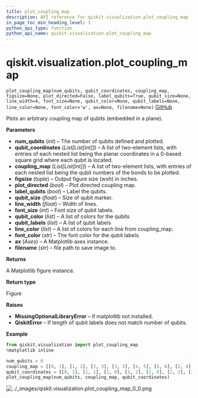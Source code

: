 ```yaml
---
title: plot_coupling_map
description: API reference for qiskit.visualization.plot_coupling_map
in_page_toc_min_heading_level: 1
python_api_type: function
python_api_name: qiskit.visualization.plot_coupling_map
---
```


# qiskit.visualization.plot\_coupling\_map

<span id="qiskit.visualization.plot_coupling_map" />

`plot_coupling_map(num_qubits, qubit_coordinates, coupling_map, figsize=None, plot_directed=False, label_qubits=True, qubit_size=None, line_width=4, font_size=None, qubit_color=None, qubit_labels=None, line_color=None, font_color='w', ax=None, filename=None)` [GitHub](https://github.com/qiskit/qiskit/tree/stable/0.21/qiskit/visualization/gate_map.py "view source code")

Plots an arbitrary coupling map of qubits (embedded in a plane).

**Parameters**

*   **num\_qubits** (*int*) – The number of qubits defined and plotted.
*   **qubit\_coordinates** (*List\[List\[int]]*) – A list of two-element lists, with entries of each nested list being the planar coordinates in a 0-based square grid where each qubit is located.
*   **coupling\_map** (*List\[List\[int]]*) – A list of two-element lists, with entries of each nested list being the qubit numbers of the bonds to be plotted.
*   **figsize** (*tuple*) – Output figure size (wxh) in inches.
*   **plot\_directed** (*bool*) – Plot directed coupling map.
*   **label\_qubits** (*bool*) – Label the qubits.
*   **qubit\_size** (*float*) – Size of qubit marker.
*   **line\_width** (*float*) – Width of lines.
*   **font\_size** (*int*) – Font size of qubit labels.
*   **qubit\_color** (*list*) – A list of colors for the qubits
*   **qubit\_labels** (*list*) – A list of qubit labels
*   **line\_color** (*list*) – A list of colors for each line from coupling\_map.
*   **font\_color** (*str*) – The font color for the qubit labels.
*   **ax** (*Axes*) – A Matplotlib axes instance.
*   **filename** (*str*) – file path to save image to.

**Returns**

A Matplotlib figure instance.

**Return type**

Figure

**Raises**

*   **MissingOptionalLibraryError** – if matplotlib not installed.
*   **QiskitError** – If length of qubit labels does not match number of qubits.

**Example**

```python
from qiskit.visualization import plot_coupling_map
%matplotlib inline

num_qubits = 8
coupling_map = [[0, 1], [1, 2], [2, 3], [3, 5], [4, 5], [5, 6], [2, 4], [6, 7]]
qubit_coordinates = [[0, 1], [1, 1], [1, 0], [1, 2], [2, 0], [2, 2], [2, 1], [3, 1]]
plot_coupling_map(num_qubits, coupling_map, qubit_coordinates)
```

![../\_images/qiskit.visualization.plot\_coupling\_map\_0\_0.png](/images/api/qiskit/0.37/qiskit.visualization.plot_coupling_map_0_0.png)


